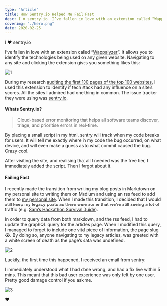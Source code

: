 ```yaml
---
type: "Article"
title: How Sentry.io Helped Me Fail Fast
desc: I ❤ sentry.io  I’ve fallen in love with an extension called “Wappalyzer ”. It allows you to identify the technologies being used on any given website. Navigating to any site and clicking the extension gives you something likes this:  During my resear...
coverimg: "./hero.png"
date: 2020-02-25
---
```


I ❤ sentry.io

I’ve fallen in love with an extension called “[Wappalyzer](https://www.wappalyzer.com/)”. It allows you to identify the technologies being used on any given website. Navigating to any site and clicking the extension gives you something likes this:

![1](./1.png)

During my research [auditing the first 100 pages of the top 100 websites](https://medium.com/@samlarsendisney/auditing-the-first-100-pages-of-the-top-100-websites-2e30c4d36847), I used this extension to identify if tech stack had any influence on a site’s scores. All the sites I admired had one thing in common. The issue tracker they were using was [sentry.io](https://sentry.io/).

#### Whats Sentry.io?

> Cloud-based error monitoring that helps all software teams discover, triage, and prioritise errors in real-time.

By placing a small script in my html, sentry will track when my code breaks for users. It will tell me exactly where in my code the bug occurred, on what device, and will even make a guess as to what commit caused the bug. Crazy cool.

After visiting the site, and realising that all I needed was the free tier, I immediately added the script. Then I forgot about it.

#### Failing Fast

I recently made the transition from writing my blog posts in Markdown on my personal site to writing them on Medium and using an rss feed to add them to [my personal site](https://sld.codes/). When I made this transition, I decided that I would still keep my legacy posts as there were some that we’re still seeing a lot of traffic (e.g. [Sam’s Hackathon Survival Guide](https://sld.codes/articles/sams-hackathon-guide)).

In order to query data from both markdown, and the rss feed, I had to update the graphQL query for the articles page. When I modified this query, I managed to forget to include one vital piece of information, the page slug 😭. By doing so, anyone navigating to my legacy articles, was greeted with a white screen of death as the page’s data was undefined.

![2](./2.png)

Luckily, the first time this happened, I received an email from sentry:

I immediately understood what I had done wrong, and had a fix live within 5 mins. This meant that this bad user experience was only felt by one user. Pretty good damage control if you ask me.

![3](./3.png)

❤